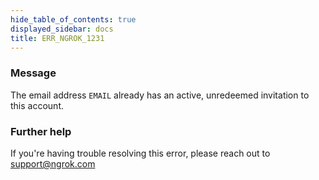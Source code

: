 ```yaml
---
hide_table_of_contents: true
displayed_sidebar: docs
title: ERR_NGROK_1231
---
```




### Message

The email address `EMAIL` already has an active, unredeemed invitation to this account.

<ErrorDetails error="err_ngrok_1231" />

### Further help

If you're having trouble resolving this error, please reach out to [support@ngrok.com](mailto:support@ngrok.com?subject=Help%20with%20ERR_NGROK_1231)
